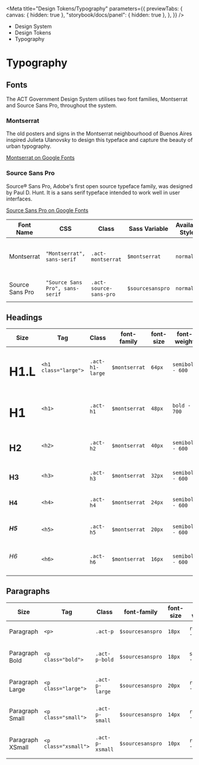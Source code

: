 
<Meta
	title="Design Tokens/Typography"
	parameters={{
		previewTabs: {
			canvas: { hidden: true },
			"storybook/docs/panel": { hidden: true },
		},
	}}
/>

<div className="act-docs-container">
	<Masthead />
	<div className="act-flex act-flex-light-grey-gradient">
		<div className="act-flex__container act-flex__container-padding-trim">
			<div className="act-flex__grid">
				<div className="act-flex__row">
					<div className="act-col act-col-sm-12">
						<div className="act-box">
							<div className="act-breadcrumbs">
								<ul className="act-breadcrumbs__container">
									<li className="act-breadcrumbs__crumb act-h6">
										<LinkTo className="act-breadcrumbs__crumb__link" kind="system-introduction--page">
											Design System <i className="fa-solid fa-angle-right"></i>
										</LinkTo>
									</li>
									<li className="act-breadcrumbs__crumb act-h6">
										<LinkTo className="act-breadcrumbs__crumb__link" kind="design-tokens-overview--page">
											Design Tokens <i className="fa-solid fa-angle-right"></i>
										</LinkTo>
									</li>
									<li className="act-breadcrumbs__crumb act-h6">
										<LinkTo className="act-breadcrumbs__crumb__link" kind="design-tokens-typography--page">
											Typography <i className="fa-solid fa-angle-right"></i>
										</LinkTo>
									</li>
								</ul>
							</div>
							<h1>Typography</h1>
						</div>
					</div>
				</div>
			</div>
		</div>
	</div>
	<div className="act-flex">
		<div className="act-flex__container">
			<div className="act-flex__grid">
				<div className="act-flex__row">
					<div className="act-col act-col-sm-12">
						<div className="act-box">
							<h2>Fonts</h2>
							<p>The ACT Government Design System utilises two font families, Montserrat and Source Sans Pro, throughout the system.</p>
						</div>
					</div>
					<div className="act-col act-col-sm-6">
						<div className="act-box">
							<h3>Montserrat</h3>
							<p style={{ fontFamily: "Montserrat" }}>
								The old posters and signs in the Montserrat neighbourhood of Buenos Aires inspired Julieta Ulanovsky to design this typeface and capture the beauty of urban
								typography.
							</p>
							<p>
								<a href="https://fonts.google.com/specimen/Montserrat/" target="_blank" title="Google Fonts">
									Montserrat on Google Fonts <i className="fa-solid fa-arrow-up-right-from-square"></i>
								</a>
							</p>
						</div>
					</div>
					<div className="act-col act-col-sm-6">
						<div className="act-box">
							<h3 style={{ fontFamily: "Source Sans Pro" }}>Source Sans Pro</h3>
							<p style={{ fontFamily: "Source Sans Pro" }}>
								Source® Sans Pro, Adobe's first open source typeface family, was designed by Paul D. Hunt. It is a sans serif typeface intended to work well in user interfaces.
							</p>
							<p>
								<a href="https://fonts.google.com/specimen/Source+Sans+Pro/" target="_blank" title="Google Fonts">
									Source Sans Pro on Google Fonts <i className="fa-solid fa-arrow-up-right-from-square"></i>
								</a>
							</p>
						</div>
					</div>
					<div className="act-col act-col-sm-12">
						<div className="act-box">
							<div className="act-table-container">
								<table className="act-table">
									<thead>
										<tr>
											<th>Font Name</th>
											<th>CSS</th>
											<th>Class</th>
											<th>Sass Variable</th>
											<th>Available Styles</th>
											<th>Available Weights</th>
										</tr>
									</thead>
									<tbody>
										<tr>
											<td>Montserrat</td>
											<td>
												<code>"Montserrat", sans-serif</code>
											</td>
											<td>
												<code className="class">.act-montserrat</code>
											</td>
											<td>
												<code className="sass-var">$montserrat</code>
											</td>
											<td>
												<code>normal</code>
											</td>
											<td>
												<code>regular - 400</code>
												<br />
												<code>semibold - 600</code>
												<br />
												<code>bold - 700</code>
											</td>
										</tr>
										<tr>
											<td>Source Sans Pro</td>
											<td>
												<code>"Source Sans Pro", sans-serif</code>
											</td>
											<td>
												<code className="class">.act-source-sans-pro</code>
											</td>
											<td>
												<code className="sass-var">$sourcesanspro</code>
											</td>
											<td>
												<code>normal</code>
											</td>
											<td>
												<code>regular - 400</code>
												<br />
												<code>semibold - 600</code>
											</td>
										</tr>
									</tbody>
								</table>
							</div>
						</div>
					</div>
				</div>
			</div>
		</div>
	</div>
	<div className="act-flex">
		<div className="act-flex__container">
			<div className="act-flex__grid">
				<div className="act-flex__row">
					<div className="act-col act-col-sm-12">
						<div className="act-box">
							<h2>Headings</h2>
							<div className="act-table-container">
								<table className="act-table">
									<thead>
										<tr>
											<th>Size</th>
											<th>Tag</th>
											<th>Class</th>
											<th>font-family</th>
											<th>font-size</th>
											<th>font-weight</th>
											<th>line-height</th>
										</tr>
									</thead>
									<tbody>
										<tr>
											<td>
												<h1 className="large">H1.L</h1>
											</td>
											<td>
												<code className="hex">&lt;h1 class="large"&gt;</code>
											</td>
											<td>
												<code className="class">.act-h1-large</code>
											</td>
											<td>
												<code className="sass-var">$montserrat</code>
											</td>
											<td>
												<code>64px</code>
											</td>
											<td>
												<code>semibold - 600</code>
											</td>
											<td>
												<code>100%</code>
											</td>
										</tr>
										<tr>
											<td>
												<h1>H1</h1>
											</td>
											<td>
												<code className="hex">&lt;h1&gt;</code>
											</td>
											<td>
												<code className="class">.act-h1</code>
											</td>
											<td>
												<code className="sass-var">$montserrat</code>
											</td>
											<td>
												<code>48px</code>
											</td>
											<td>
												<code>bold - 700</code>
											</td>
											<td>
												<code>100%</code>
											</td>
										</tr>
										<tr>
											<td>
												<h2>H2</h2>
											</td>
											<td>
												<code className="hex">&lt;h2&gt;</code>
											</td>
											<td>
												<code className="class">.act-h2</code>
											</td>
											<td>
												<code className="sass-var">$montserrat</code>
											</td>
											<td>
												<code>40px</code>
											</td>
											<td>
												<code>semibold - 600</code>
											</td>
											<td>
												<code>120%</code>
											</td>
										</tr>
										<tr>
											<td>
												<h3>H3</h3>
											</td>
											<td>
												<code className="hex">&lt;h3&gt;</code>
											</td>
											<td>
												<code className="class">.act-h3</code>
											</td>
											<td>
												<code className="sass-var">$montserrat</code>
											</td>
											<td>
												<code>32px</code>
											</td>
											<td>
												<code>semibold - 600</code>
											</td>
											<td>
												<code>120%</code>
											</td>
										</tr>
										<tr>
											<td>
												<h4>H4</h4>
											</td>
											<td>
												<code className="hex">&lt;h4&gt;</code>
											</td>
											<td>
												<code className="class">.act-h4</code>
											</td>
											<td>
												<code className="sass-var">$montserrat</code>
											</td>
											<td>
												<code>24px</code>
											</td>
											<td>
												<code>semibold - 600</code>
											</td>
											<td>
												<code>130%</code>
											</td>
										</tr>
										<tr>
											<td>
												<h5>H5</h5>
											</td>
											<td>
												<code className="hex">&lt;h5&gt;</code>
											</td>
											<td>
												<code className="class">.act-h5</code>
											</td>
											<td>
												<code className="sass-var">$montserrat</code>
											</td>
											<td>
												<code>20px</code>
											</td>
											<td>
												<code>semibold - 600</code>
											</td>
											<td>
												<code>130%</code>
											</td>
										</tr>
										<tr>
											<td>
												<h6>H6</h6>
											</td>
											<td>
												<code className="hex">&lt;h6&gt;</code>
											</td>
											<td>
												<code className="class">.act-h6</code>
											</td>
											<td>
												<code className="sass-var">$montserrat</code>
											</td>
											<td>
												<code>16px</code>
											</td>
											<td>
												<code>semibold - 600</code>
											</td>
											<td>
												<code>130%</code>
											</td>
										</tr>
									</tbody>
								</table>
							</div>
						</div>
					</div>
				</div>
			</div>
		</div>
	</div>
	<div className="act-flex">
		<div className="act-flex__container">
			<div className="act-flex__grid">
				<div className="act-flex__row">
					<div className="act-col act-col-sm-12">
						<div className="act-box">
							<h2>Paragraphs</h2>
							<div className="act-table-container">
								<table className="act-table">
									<thead>
										<tr>
											<th>Size</th>
											<th>Tag</th>
											<th>Class</th>
											<th>font-family</th>
											<th>font-size</th>
											<th>font-weight</th>
											<th>line-height</th>
										</tr>
									</thead>
									<tbody>
										<tr>
											<td>
												<p>Paragraph</p>
											</td>
											<td>
												<code className="hex">&lt;p&gt;</code>
											</td>
											<td>
												<code className="class">.act-p</code>
											</td>
											<td>
												<code className="sass-var">$sourcesanspro</code>
											</td>
											<td>
												<code>18px</code>
											</td>
											<td>
												<code>regular - 400</code>
											</td>
											<td>
												<code>150%</code>
											</td>
										</tr>
										<tr>
											<td>
												<p className="bold">Paragraph Bold</p>
											</td>
											<td>
												<code className="hex">&lt;p class="bold"&gt;</code>
											</td>
											<td>
												<code className="class">.act-p-bold</code>
											</td>
											<td>
												<code className="sass-var">$sourcesanspro</code>
											</td>
											<td>
												<code>18px</code>
											</td>
											<td>
												<code>semibold - 600</code>
											</td>
											<td>
												<code>150%</code>
											</td>
										</tr>
										<tr>
											<td>
												<p className="large">Paragraph Large</p>
											</td>
											<td>
												<code className="hex">&lt;p class="large"&gt;</code>
											</td>
											<td>
												<code className="class">.act-p-large</code>
											</td>
											<td>
												<code className="sass-var">$sourcesanspro</code>
											</td>
											<td>
												<code>20px</code>
											</td>
											<td>
												<code>regular - 400</code>
											</td>
											<td>
												<code>150%</code>
											</td>
										</tr>
										<tr>
											<td>
												<p className="small">Paragraph Small</p>
											</td>
											<td>
												<code className="hex">&lt;p class="small"&gt;</code>
											</td>
											<td>
												<code className="class">.act-p-small</code>
											</td>
											<td>
												<code className="sass-var">$sourcesanspro</code>
											</td>
											<td>
												<code>14px</code>
											</td>
											<td>
												<code>regular - 400</code>
											</td>
											<td>
												<code>150%</code>
											</td>
										</tr>
										<tr>
											<td>
												<p className="xsmall">Paragraph XSmall</p>
											</td>
											<td>
												<code className="hex">&lt;p class="xsmall"&gt;</code>
											</td>
											<td>
												<code className="class">.act-p-xsmall</code>
											</td>
											<td>
												<code className="sass-var">$sourcesanspro</code>
											</td>
											<td>
												<code>10px</code>
											</td>
											<td>
												<code>regular - 400</code>
											</td>
											<td>
												<code>150%</code>
											</td>
										</tr>
									</tbody>
								</table>
							</div>
						</div>
					</div>
				</div>
			</div>
		</div>
	</div>
	<AoC />
	<Footer />
</div>
